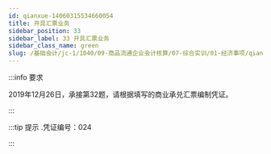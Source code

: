 ---
id: qianxue-14060315534660054
title: 开具汇票业务
sidebar_position: 33
sidebar_label: 33 开具汇票业务
sidebar_class_name: green
slug: /基础会计/jc-1/1040/09-商品流通企业会计核算/07-综合实训/01-经济事项/qianxue-14051614365231201/qianxue-14060315534660054/开具汇票业务
---

:::info 要求

2019年12月26日，承接第32题，请根据填写的商业承兑汇票编制凭证。

:::

:::tip 提示
  .凭证编号：024
:::
